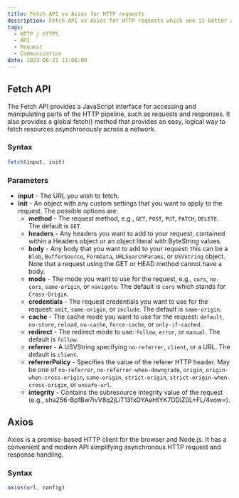 ```yaml
---
title: Fetch API vs Axios for HTTP requests
description: Fetch API vs Axios for HTTP requests which one is better and why?
tags:
  - HTTP / HTTPS
  - API
  - Request
  - Communication
date: 2023-06-21 11:08:00
---
```


## Fetch API

The Fetch API provides a JavaScript interface for accessing and manipulating parts of the HTTP pipeline, such as requests and responses. It also provides a global fetch() method that provides an easy, logical way to fetch resources asynchronously across a network.

### Syntax

```ts language="ts" title="fetch.ts"
fetch(input, init)
```

### Parameters

- **input** - The URL you wish to fetch.
- **init** - An object with any custom settings that you want to apply to the request. The possible options are:
  - **method** - The request method, e.g., `GET`, `POST`, `PUT`, `PATCH`, `DELETE`. The default is `GET`.
  - **headers** - Any headers you want to add to your request, contained within a Headers object or an object literal with ByteString values.
  - **body** - Any body that you want to add to your request: this can be a `Blob`, `BufferSource`, `FormData`, `URLSearchParams`, or `USVString` object. Note that a request using the GET or HEAD method cannot have a body.
  - **mode** - The mode you want to use for the request, e.g., `cors`, `no-cors`, `same-origin`, or `navigate`. The default is `cors` which stands for `Cross-Origin`.
  - **credentials** - The request credentials you want to use for the request: `omit`, `same-origin`, or `include`. The default is `same-origin`.
  - **cache** - The cache mode you want to use for the request: `default`, `no-store`, `reload`, `no-cache`, `force-cache`, or `only-if-cached`.
  - **redirect** - The redirect mode to use: `follow`, `error`, or `manual`. The default is `follow`.
  - **referrer** - A USVString specifying `no-referrer`, `client`, or a URL. The default is `client`.
  - **referrerPolicy** - Specifies the value of the referer HTTP header. May be one of `no-referrer`, `no-referrer-when-downgrade`, `origin`, `origin-when-cross-origin`, `same-origin`, `strict-origin`, `strict-origin-when-cross-origin`, or `unsafe-url`.
  - **integrity** - Contains the subresource integrity value of the request (e.g., sha256-BpfBw7ivV8q2jLiT13fxDYAeHtYK7DDiZ0L+FL/4vow=).

## Axios

Axios is a promise-based HTTP client for the browser and Node.js. It has a convenient and modern API simplifying asynchronous HTTP request and response handling.

### Syntax

```ts language="ts" title="axios.ts"
axios(url, config)
```
